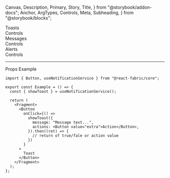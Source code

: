   Canvas,
  Description,
  Primary,
  Story,
  Title,
} from "@storybook/addon-docs";
  Anchor,
  ArgTypes,
  Controls,
  Meta,
  Subheading,
} from "@storybook/blocks";

<Meta of={ToastStories} />

<Title>Notifications</Title>

<Anchor storyId="notifications">
  <Subheading>Toasts</Subheading>
</Anchor>

<Description of={useNotificationService} />

<Primary />

<Collapsable className="control-panel">
  <div>Controls</div>
  <Controls of={ToastStories._Toast} />
</Collapsable>

<Anchor storyId="messages">
  <Subheading>Messages</Subheading>
</Anchor>
<Description of={MessageStories._Message} />
<Canvas withToolbar of={MessageStories._Message} />
<Collapsable className="control-panel">
  <div>Controls</div>
  <Controls of={MessageStories._Message} />
</Collapsable>

<Anchor storyId="alerts">
  <Subheading>Alerts</Subheading>
</Anchor>
<Description of={AlertStories._Alert} />
<Canvas withToolbar of={AlertStories._Alert} />
<Collapsable className="control-panel">
  <div>Controls</div>
  <Controls of={AlertStories._Alert} />
</Collapsable>

<hr />

<Anchor storyId="props">
  <Subheading>Props</Subheading>
</Anchor>

<ArgTypes sort="requiredFirst" />

<Anchor storyId="sample">
  <Subheading>Example</Subheading>
</Anchor>

```tsx
import { Button, useNotificationService } from "@react-fabric/core";

export const Example = () => {
  const { showToast } = useNotificationService();

  return (
    <Fragment>
      <Button
        onClick={() =>
          showToast({
            message: "Message text...",
            actions: <Button value="extra">Action</Button>,
          }).then((ret) => {
            // return of true/fale or action value
          })
        }
      >
        Toast
      </Button>
    </Fragment>
  );
};
```

